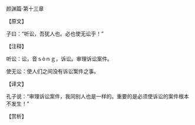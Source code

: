 

颜渊篇·第十三章

【原文】

子曰：“听讼，吾犹人也。必也使无讼乎！”

【注释】

听讼：讼，音ｓòｎｇ，诉讼。审理诉讼案件。

使无讼：使人们之间没有诉讼案件之事。

【译文】

孔子说：“审理诉讼案件，我同别人也是一样的。重要的是必须使诉讼的案件根本不发生！”

【赏析】

